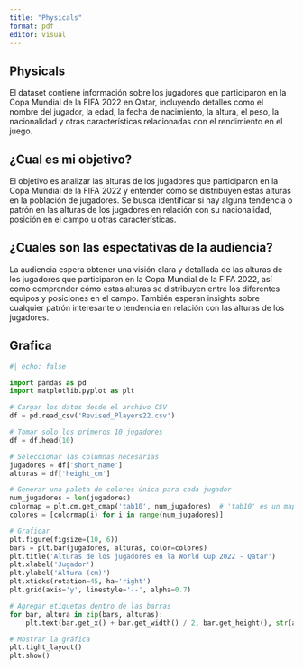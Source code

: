 ```yaml
---
title: "Physicals"
format: pdf
editor: visual
---
```


## Physicals

El dataset contiene información sobre los jugadores que participaron en la Copa Mundial de la FIFA 2022 en Qatar, incluyendo detalles como el nombre del jugador, la edad, la fecha de nacimiento, la altura, el peso, la nacionalidad y otras características relacionadas con el rendimiento en el juego.

## ¿Cual es mi objetivo?

El objetivo es analizar las alturas de los jugadores que participaron en la Copa Mundial de la FIFA 2022 y entender cómo se distribuyen estas alturas en la población de jugadores. Se busca identificar si hay alguna tendencia o patrón en las alturas de los jugadores en relación con su nacionalidad, posición en el campo u otras características.

## ¿Cuales son las espectativas de la audiencia?

La audiencia espera obtener una visión clara y detallada de las alturas de los jugadores que participaron en la Copa Mundial de la FIFA 2022, así como comprender cómo estas alturas se distribuyen entre los diferentes equipos y posiciones en el campo. También esperan insights sobre cualquier patrón interesante o tendencia en relación con las alturas de los jugadores.

## Grafica

```python
#| echo: false

import pandas as pd
import matplotlib.pyplot as plt

# Cargar los datos desde el archivo CSV
df = pd.read_csv('Revised_Players22.csv')

# Tomar solo los primeros 10 jugadores
df = df.head(10)

# Seleccionar las columnas necesarias
jugadores = df['short_name']
alturas = df['height_cm']

# Generar una paleta de colores única para cada jugador
num_jugadores = len(jugadores)
colormap = plt.cm.get_cmap('tab10', num_jugadores)  # 'tab10' es un mapa de colores predefinido
colores = [colormap(i) for i in range(num_jugadores)]

# Graficar
plt.figure(figsize=(10, 6))
bars = plt.bar(jugadores, alturas, color=colores)
plt.title('Alturas de los jugadores en la World Cup 2022 - Qatar')
plt.xlabel('Jugador')
plt.ylabel('Altura (cm)')
plt.xticks(rotation=45, ha='right')
plt.grid(axis='y', linestyle='--', alpha=0.7)

# Agregar etiquetas dentro de las barras
for bar, altura in zip(bars, alturas):
    plt.text(bar.get_x() + bar.get_width() / 2, bar.get_height(), str(altura), ha='center', va='bottom')

# Mostrar la gráfica
plt.tight_layout()
plt.show()

```
